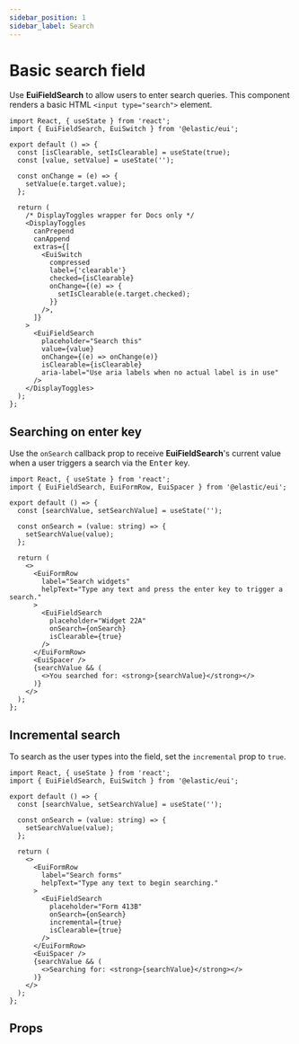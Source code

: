 ```yaml
---
sidebar_position: 1
sidebar_label: Search
---
```


# Basic search field

Use **EuiFieldSearch** to allow users to enter search queries. This component renders a basic HTML `<input type="search">` element.


<EuiFormRowCallout />

```tsx interactive
import React, { useState } from 'react';
import { EuiFieldSearch, EuiSwitch } from '@elastic/eui';

export default () => {
  const [isClearable, setIsClearable] = useState(true);
  const [value, setValue] = useState('');

  const onChange = (e) => {
    setValue(e.target.value);
  };

  return (
    /* DisplayToggles wrapper for Docs only */
    <DisplayToggles
      canPrepend
      canAppend
      extras={[
        <EuiSwitch
          compressed
          label={'clearable'}
          checked={isClearable}
          onChange={(e) => {
            setIsClearable(e.target.checked);
          }}
        />,
      ]}
    >
      <EuiFieldSearch
        placeholder="Search this"
        value={value}
        onChange={(e) => onChange(e)}
        isClearable={isClearable}
        aria-label="Use aria labels when no actual label is in use"
      />
    </DisplayToggles>
  );
};
```

## Searching on enter key

Use the `onSearch` callback prop to receive **EuiFieldSearch**'s current value when a user triggers a search via the <kbd>Enter</kbd> key.

```tsx interactive
import React, { useState } from 'react';
import { EuiFieldSearch, EuiFormRow, EuiSpacer } from '@elastic/eui';

export default () => {
  const [searchValue, setSearchValue] = useState('');

  const onSearch = (value: string) => {
    setSearchValue(value);
  };

  return (
    <>
      <EuiFormRow
        label="Search widgets"
        helpText="Type any text and press the enter key to trigger a search."
      >
        <EuiFieldSearch
          placeholder="Widget 22A"
          onSearch={onSearch}
          isClearable={true}
        />
      </EuiFormRow>
      <EuiSpacer />
      {searchValue && (
        <>You searched for: <strong>{searchValue}</strong></>
      )}
    </>
  );
};
```

## Incremental search

To search as the user types into the field, set the `incremental` prop to `true`.

```tsx interactive
import React, { useState } from 'react';
import { EuiFieldSearch, EuiSwitch } from '@elastic/eui';

export default () => {
  const [searchValue, setSearchValue] = useState('');

  const onSearch = (value: string) => {
    setSearchValue(value);
  };

  return (
    <>
      <EuiFormRow
        label="Search forms"
        helpText="Type any text to begin searching."
      >
        <EuiFieldSearch
          placeholder="Form 413B"
          onSearch={onSearch}
          incremental={true}
          isClearable={true}
        />
      </EuiFormRow>
      <EuiSpacer />
      {searchValue && (
        <>Searching for: <strong>{searchValue}</strong></>
      )}
    </>
  );
};
```

## Props


<PropTable definition={docgen.EuiFieldSearch} />
